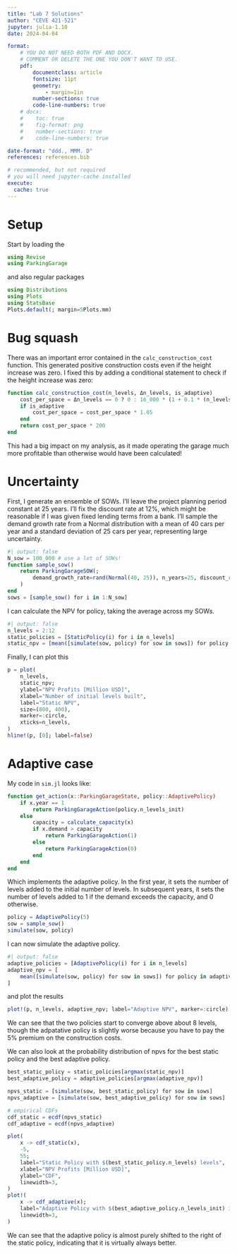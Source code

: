 ```yaml
---
title: "Lab 7 Solutions"
author: "CEVE 421-521"
jupyter: julia-1.10
date: 2024-04-04

format: 
    # YOU DO NOT NEED BOTH PDF AND DOCX.
    # COMMENT OR DELETE THE ONE YOU DON'T WANT TO USE.
    pdf:
        documentclass: article
        fontsize: 11pt
        geometry:
            - margin=1in  
        number-sections: true
        code-line-numbers: true
    # docx: 
    #    toc: true
    #    fig-format: png
    #    number-sections: true
    #    code-line-numbers: true

date-format: "ddd., MMM. D"
references: references.bib

# recommended, but not required
# you will need jupyter-cache installed
execute: 
  cache: true
---
```


# Setup

Start by loading the 

```julia
using Revise
using ParkingGarage
```

and also regular packages

```julia
using Distributions
using Plots
using StatsBase
Plots.default(; margin=5Plots.mm)
```

# Bug squash

There was an important error contained in the `calc_construction_cost` function.
This generated positive construction costs even if the height increase was zero.
I fixed this by adding a conditional statement to check if the height increase was zero:

```julia
function calc_construction_cost(n_levels, Δn_levels, is_adaptive)
    cost_per_space = Δn_levels == 0 ? 0 : 16_000 * (1 + 0.1 * (n_levels + Δn_levels - 1))
    if is_adaptive
        cost_per_space = cost_per_space * 1.05
    end
    return cost_per_space * 200
end
```

This had a big impact on my analysis, as it made operating the garage much more profitable than otherwise would have been calculated!

# Uncertainty

First, I generate an ensemble of SOWs.
I'll leave the project planning period constant at 25 years.
I'll fix the discount rate at 12%, which might be reasonable if I was given fixed lending terms from a bank.
I'll sample the demand growth rate from a Normal distribution with a mean of 40 cars per year and a standard deviation of 25 cars per year, representing large uncertainty.

```julia
#| output: false
N_sow = 100_000 # use a lot of SOWs!
function sample_sow()
    return ParkingGarageSOW(;
        demand_growth_rate=rand(Normal(40, 25)), n_years=25, discount_rate=0.12
    )
end
sows = [sample_sow() for i in 1:N_sow]
```

I can calculate the NPV for policy, taking the average across my SOWs.

```julia
#| output: false
n_levels = 2:12
static_policies = [StaticPolicy(i) for i in n_levels]
static_npv = [mean([simulate(sow, policy) for sow in sows]) for policy in static_policies]
```

Finally, I can plot this

```julia
p = plot(
    n_levels,
    static_npv;
    ylabel="NPV Profits [Million USD]",
    xlabel="Number of initial levels built",
    label="Static NPV",
    size=(800, 400),
    marker=:circle,
    xticks=n_levels,
)
hline!(p, [0]; label=false)
```

# Adaptive case

My code in `sim.jl` looks like:

```julia
function get_action(x::ParkingGarageState, policy::AdaptivePolicy)
    if x.year == 1
        return ParkingGarageAction(policy.n_levels_init)
    else
        capacity = calculate_capacity(x)
        if x.demand > capacity
            return ParkingGarageAction(1)
        else
            return ParkingGarageAction(0)
        end
    end
end
```

Which implements the adaptive policy.
In the first year, it sets the number of levels added to the initial number of levels.
In subsequent years, it sets the number of levels added to 1 if the demand exceeds the capacity, and 0 otherwise.

```julia
policy = AdaptivePolicy(5)
sow = sample_sow()
simulate(sow, policy)
```

I can now simulate the adaptive policy.

```julia
#| output: false
adaptive_policies = [AdaptivePolicy(i) for i in n_levels]
adaptive_npv = [
    mean([simulate(sow, policy) for sow in sows]) for policy in adaptive_policies
]
```

and plot the results

```julia
plot!(p, n_levels, adaptive_npv; label="Adaptive NPV", marker=:circle)
```

We can see that the two policies start to converge above about 8 levels, though the adpatative policy is slightly worse because you have to pay the 5% premium on the construction costs.

We can also look at the probability distribution of npvs for the best static policy and the best adaptive policy.

```julia
best_static_policy = static_policies[argmax(static_npv)]
best_adaptive_policy = adaptive_policies[argmax(adaptive_npv)]

npvs_static = [simulate(sow, best_static_policy) for sow in sows]
npvs_adaptive = [simulate(sow, best_adaptive_policy) for sow in sows]

# empirical CDFs
cdf_static = ecdf(npvs_static)
cdf_adaptive = ecdf(npvs_adaptive)

plot(
    x -> cdf_static(x),
    -5,
    55;
    label="Static Policy with $(best_static_policy.n_levels) levels",
    xlabel="NPV Profits [Million USD]",
    ylabel="CDF",
    linewidth=3,
)
plot!(
    x -> cdf_adaptive(x);
    label="Adaptive Policy with $(best_adaptive_policy.n_levels_init) initial levels",
    linewidth=3,
)
```

We can see that the adaptive policy is almost purely shifted to the right of the static policy, indicating that it is virtually always better.